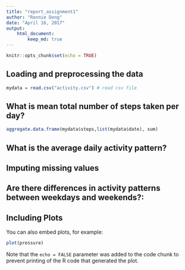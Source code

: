 ```yaml
---
title: "report_assignment1"
author: "Ronnie Deng"
date: "April 16, 2017"
output: 
    html_document:
        keep_md: true
---
```


```r
knitr::opts_chunk$set(echo = TRUE)
```

## Loading and preprocessing the data
```r
mydata = read.csv("activity.csv") # read csv file
```


## What is mean total number of steps taken per day?

```r
aggregate.data.frame(mydata$steps,list(mydata$date), sum)

```

## What is the average daily activity pattern?



## Imputing missing values



## Are there differences in activity patterns between weekdays and weekends?:


## Including Plots

You can also embed plots, for example:

```r
plot(pressure)
```

Note that the `echo = FALSE` parameter was added to the code chunk to prevent printing of the R code that generated the plot.
